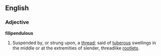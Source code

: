 ==English==

===Adjective===
'''filipendulous'''

# Suspended by, or strung upon, a [[thread]]; said of [[tuberous]] swellings in the middle or at the extremities of slender, threadlike [[rootlet]]s.

{{Webster}}